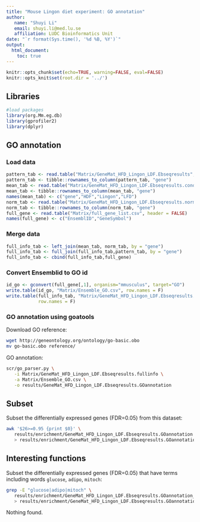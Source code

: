 ```yaml
---
title: "Mouse Lingon diet experiment: GO annotation"
author:
   name: "Shuyi Li"
   email: shuyi.li@med.lu.se
   affiliation: LUDC Bioinformatics Unit
date: "`r format(Sys.time(), '%d %B, %Y')`"
output:
  html_document:
    toc: true
---
```


```r
knitr::opts_chunk$set(echo=TRUE, warning=FALSE, eval=FALSE)
knitr::opts_knit$set(root.dir = '../')
```

## Libraries

```r
#load packages
library(org.Mm.eg.db)
library(gprofiler2)
library(dplyr)
```

## GO annotation

### Load data

```r
pattern_tab <- read.table("Matrix/GeneMat_HFD_Lingon_LDF.Ebseqresults", header = TRUE)
pattern_tab <- tibble::rownames_to_column(pattern_tab, "gene")
mean_tab <- read.table("Matrix/GeneMat_HFD_Lingon_LDF.Ebseqresults.condmeans", header = TRUE)
mean_tab <- tibble::rownames_to_column(mean_tab, "gene")
names(mean_tab) <- c("gene","HDF","Lingon","LFD")
norm_tab <- read.table("Matrix/GeneMat_HFD_Lingon_LDF.Ebseqresults.normalized_data_matrix", header = TRUE)
norm_tab <- tibble::rownames_to_column(norm_tab, "gene")
full_gene <- read.table("Matrix/full_gene_list.csv", header = FALSE)
names(full_gene) <- c("EnsemblID","GeneSymbol")
```

### Merge data

```r
full_info_tab <- left_join(mean_tab, norm_tab, by = "gene")
full_info_tab <- full_join(full_info_tab,pattern_tab, by = "gene")
full_info_tab <- cbind(full_info_tab,full_gene)
```

### Convert Ensemblid to GO id

```r
id_go <- gconvert(full_gene[,1], organism="mmusculus", target="GO")
write.table(id_go, "Matrix/Ensemble_GO.csv", row.names = F)
write.table(full_info_tab, "Matrix/GeneMat_HFD_Lingon_LDF.Ebseqresults.fullinfo",
            row.names = F)
```

### GO annotation using goatools

Download GO reference:

```bash
wget http://geneontology.org/ontology/go-basic.obo
mv go-basic.obo reference/
```

GO annotation:

```bash
scr/go_parser.py \
   -i Matrix/GeneMat_HFD_Lingon_LDF.Ebseqresults.fullinfo \
   -a Matrix/Ensemble_GO.csv \
   -o results/GeneMat_HFD_Lingon_LDF.Ebseqresults.GOannotation
```

## Subset 

Subset the differentially expressed genes (FDR=0.05) from this dataset:

```bash
awk '$26>=0.95 {print $0}' \
   results/enrichment/GeneMat_HFD_Lingon_LDF.Ebseqresults.GOannotation \
   > results/enrichment/GeneMat_HFD_Lingon_LDF.Ebseqresults.GOannotation_FDR0.05
```

## Interesting functions

Subset the differentially expressed genes (FDR=0.05) that have terms including 
words `glucose`, `adipo`, `mitoch`:

```bash
grep -E "glucose|adipo|mitoch" \
   results/enrichment/GeneMat_HFD_Lingon_LDF.Ebseqresults.GOannotation_FDR0.05 \
   > results/enrichment/GeneMat_HFD_Lingon_LDF.Ebseqresults.GOannotation_FDR0.05_glucose-adipo-mitoch
```

Nothing found.
